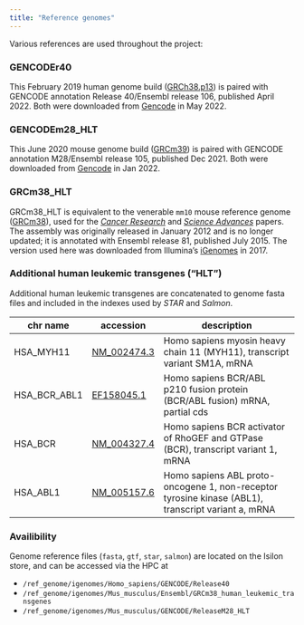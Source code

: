 ```yaml
---
title: "Reference genomes"
---
```


Various references are used throughout the project:

### GENCODEr40

This February 2019 human genome build ([GRCh38.p13](https://ftp.ncbi.nlm.nih.gov/genomes/all/GCA/000/001/405/GCA_000001405.28_GRCh38.p13/GCA_000001405.28_GRCh38.p13_assembly_report.txt))
is paired with GENCODE annotation Release 40/Ensembl release 106, published April 2022. Both were downloaded from [Gencode](https://www.gencodegenes.org/human/release_40.html) in May 2022.

### GENCODEm28_HLT

This June 2020 mouse genome build ([GRCm39](https://ftp.ncbi.nlm.nih.gov/genomes/all/GCA/000/001/635/GCA_000001635.9_GRCm39/GCA_000001635.9_GRCm39_assembly_report.txt))
is paired with GENCODE annotation M28/Ensembl release 105, published Dec 2021. Both were downloaded from [Gencode](https://www.gencodegenes.org/mouse/release_M28.html) in Jan 2022.

### GRCm38_HLT

GRCm38_HLT is equivalent to the venerable `mm10` mouse reference genome ([GRCm38](https://www.ncbi.nlm.nih.gov/assembly/GCF_000001635.20/)), used for the [*Cancer Research*](https://doi.org/10.1158/0008-5472.CAN-20-0354) and [*Science Advances*](https://doi.org/10.1126/sciadv.abj1664) papers. 
The assembly was originally released in January 2012 and is no longer updated; it is annotated with Ensembl release 81, published July 2015. The version used here was downloaded from Illumina's [iGenomes](https://support.illumina.com/sequencing/sequencing_software/igenome.html) in 2017.

### Additional human leukemic transgenes ("HLT")

Additional human leukemic transgenes are concatenated to genome fasta files and included in the indexes used by *STAR* and *Salmon*.

|chr name| accession| description|
|---|---|------------------------------------------------------------|
|HSA_MYH11 | [NM_002474.3](https://www.ncbi.nlm.nih.gov/search/all/?term=NM_002474.3) | Homo sapiens myosin heavy chain 11 (MYH11), transcript variant SM1A, mRNA|
|HSA_BCR_ABL1 | [EF158045.1](https://www.ncbi.nlm.nih.gov/search/all/?term=EF158045.1) | Homo sapiens BCR/ABL p210 fusion protein (BCR/ABL fusion) mRNA, partial cds|
|HSA_BCR | [NM_004327.4](https://www.ncbi.nlm.nih.gov/search/all/?term=NM_004327.4) | Homo sapiens BCR activator of RhoGEF and GTPase (BCR), transcript variant 1, mRNA|
|HSA_ABL1 | [NM_005157.6](https://www.ncbi.nlm.nih.gov/search/all/?term=NM_005157.6) | Homo sapiens ABL proto-oncogene 1, non-receptor tyrosine kinase (ABL1), transcript variant a, mRNA|

### Availibility

Genome reference files (`fasta`, `gtf`, `star`, `salmon`) are located on the Isilon store, and can be accessed via the HPC at 

- `/ref_genome/igenomes/Homo_sapiens/GENCODE/Release40`
- `/ref_genome/igenomes/Mus_musculus/Ensembl/GRCm38_human_leukemic_transgenes`
- `/ref_genome/igenomes/Mus_musculus/GENCODE/ReleaseM28_HLT`
